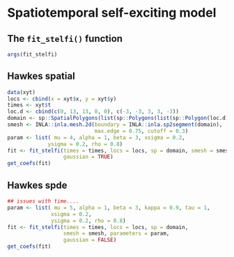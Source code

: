# Spatiotemporal self-exciting model {#stelfi}

## The `fit_stelfi()` function

```r
args(fit_stelfi)
```

## Hawkes spatial

```r
data(xyt)
locs <- cbind(x = xyt$x, y = xyt$y)
times <- xyt$t
loc.d <- cbind(c(0, 13, 13, 0, 0), c(-3, -3, 3, 3, -3))
domain <- sp::SpatialPolygons(list(sp::Polygons(list(sp::Polygon(loc.d)),'0')))
smesh <- INLA::inla.mesh.2d(boundary = INLA::inla.sp2segment(domain), 
                            max.edge = 0.75, cutoff = 0.3)
param <- list( mu = 4, alpha = 1, beta = 3, xsigma = 0.2,
             ysigma = 0.2, rho = 0.8)
fit <- fit_stelfi(times = times, locs = locs, sp = domain, smesh = smesh, parameters = param,
                  gaussian = TRUE)
get_coefs(fit)
```


## Hawkes spde
```r

## issues with time....
param <- list( mu = 5, alpha = 1, beta = 3, kappa = 0.9, tau = 1,
              xsigma = 0.2,
              ysigma = 0.2, rho = 0.8)
fit <- fit_stelfi(times = times, locs = locs, sp = domain,
                  smesh = smesh, parameters = param,
                  gaussian = FALSE)
get_coefs(fit)
```
